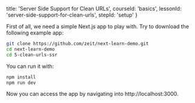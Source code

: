 
  title: 'Server Side Support for Clean URLs',
  courseId: 'basics',
  lessonId: 'server-side-support-for-clean-urls',
  stepId: 'setup'
}

First of all, we need a simple Next.js app to play with. Try to download the following example app:

```bash
git clone https://github.com/zeit/next-learn-demo.git
cd next-learn-demo
cd 5-clean-urls-ssr
```

You can run it with:

```bash
npm install
npm run dev
```

Now you can access the app by navigating into http://localhost:3000.

